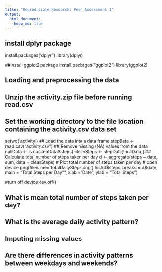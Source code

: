 ```yaml
---
title: "Reproducible Research: Peer Assessment 1"
output: 
  html_document:
    keep_md: true
---
```


## install dplyr package
install.packages("dplyr")
library(dplyr)
  
##install ggplot2 package
install.packages("ggplot2")
library(ggplot2)

## Loading and preprocessing the data
## Unzip the activity.zip file before running read.csv
## Set the working directory to the file location containing the activity.csv data set
setwd('activity')
## Load the data into a data frame
stepData <- read.csv("activity.csv")
## Remove missing (NA) values from the data
nullData <- is.na(stepData$steps)
cleanSteps <- stepData[!nullData,]
## Calculate total number of steps taken per day
d <- aggregate(steps ~ date, sum, data = cleanSteps)
# Plot total number of steps taken per day
# open device
png(filename='totalDailySteps.png')
hist(d$steps, breaks = d$date, main = "Total Steps per Day"", xlab = "Date", ylab = "Total Steps")

  
  #turn off device
  dev.off()



## What is mean total number of steps taken per day?



## What is the average daily activity pattern?



## Imputing missing values



## Are there differences in activity patterns between weekdays and weekends?
